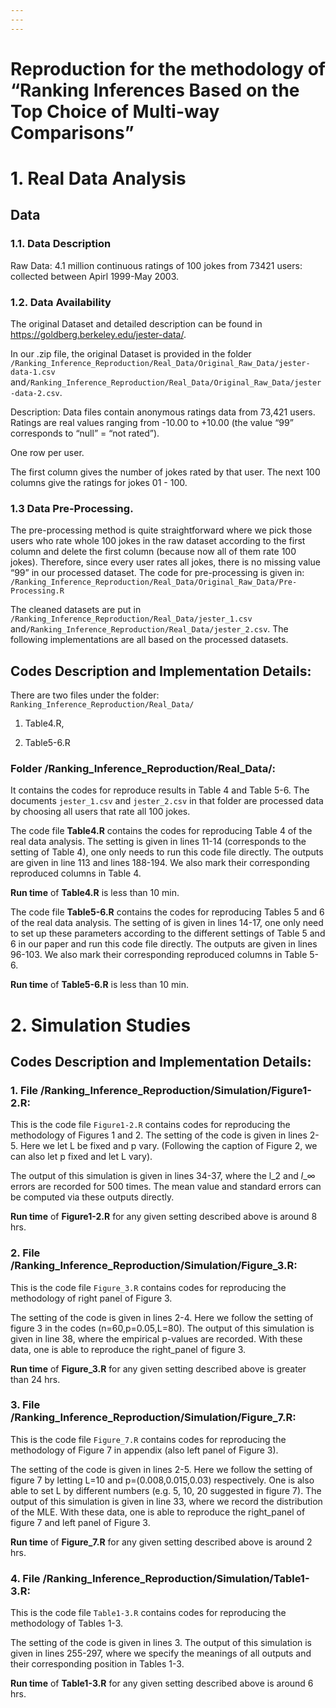 ```yaml
---
---
---
```


# Reproduction for the methodology of "Ranking Inferences Based on the Top Choice of Multi-way Comparisons"

# 1. **Real Data Analysis**

## Data

### 1.1. Data Description

Raw Data: 4.1 million continuous ratings of 100 jokes from 73421 users: collected between Apirl 1999-May 2003.

### 1.2. Data Availability

The original Dataset and detailed description can be found in <https://goldberg.berkeley.edu/jester-data/>.

In our .zip file, the original Dataset is provided in the folder `/Ranking_Inference_Reproduction/Real_Data/Original_Raw_Data/jester-data-1.csv` and`/Ranking_Inference_Reproduction/Real_Data/Original_Raw_Data/jester-data-2.csv`.

Description: Data files contain anonymous ratings data from 73,421 users. Ratings are real values ranging from -10.00 to +10.00 (the value "99" corresponds to "null" = "not rated").

One row per user.

The first column gives the number of jokes rated by that user. The next 100 columns give the ratings for jokes 01 - 100.

### 1.3 Data Pre-Processing.

The pre-processing method is quite straightforward where we pick those users who rate whole 100 jokes in the raw dataset according to the first column and delete the first column (because now all of them rate 100 jokes). Therefore, since every user rates all jokes, there is no missing value "99" in our processed dataset. The code for pre-processing is given in: `/Ranking_Inference_Reproduction/Real_Data/Original_Raw_Data/Pre-Processing.R`

The cleaned datasets are put in `/Ranking_Inference_Reproduction/Real_Data/jester_1.csv` and`/Ranking_Inference_Reproduction/Real_Data/jester_2.csv`. The following implementations are all based on the processed datasets.

## Codes Description and Implementation Details:

There are two files under the folder: `Ranking_Inference_Reproduction/Real_Data/`

1.  Table4.R,

2.  Table5-6.R

### Folder /Ranking_Inference_Reproduction/Real_Data/:

It contains the codes for reproduce results in Table 4 and Table 5-6. The documents `jester_1.csv` and `jester_2.csv` in that folder are processed data by choosing all users that rate all 100 jokes.

The code file **Table4.R** contains the codes for reproducing Table 4 of the real data analysis. The setting is given in lines 11-14 (corresponds to the setting of Table 4), one only needs to run this code file directly. The outputs are given in line 113 and lines 188-194. We also mark their corresponding reproduced columns in Table 4.

**Run time** of **Table4.R** is less than 10 min.

The code file **Table5-6.R** contains the codes for reproducing Tables 5 and 6 of the real data analysis. The setting of is given in lines 14-17, one only need to set up these parameters according to the different settings of Table 5 and 6 in our paper and run this code file directly. The outputs are given in lines 96-103. We also mark their corresponding reproduced columns in Table 5-6.

**Run time** of **Table5-6.R** is less than 10 min.

# 2. **Simulation Studies**

## Codes Description and Implementation Details:

### 1. File /Ranking_Inference_Reproduction/Simulation/Figure1-2.R:

This is the code file `Figure1-2.R` contains codes for reproducing the methodology of Figures 1 and 2. The setting of the code is given in lines 2-5. Here we let L be fixed and p vary. (Following the caption of Figure 2, we can also let p fixed and let L vary).

The output of this simulation is given in lines 34-37, where the l_2 and $l\_{\infty}$ errors are recorded for 500 times. The mean value and standard errors can be computed via these outputs directly.

**Run time** of **Figure1-2.R** for any given setting described above is around 8 hrs.

### 2. File /Ranking_Inference_Reproduction/Simulation/Figure_3.R:

This is the code file `Figure_3.R` contains codes for reproducing the methodology of right panel of Figure 3.

The setting of the code is given in lines 2-4. Here we follow the setting of figure 3 in the codes (n=60,p=0.05,L=80). The output of this simulation is given in line 38, where the empirical p-values are recorded. With these data, one is able to reproduce the right_panel of figure 3.

**Run time** of **Figure_3.R** for any given setting described above is greater than 24 hrs.

### 3. File /Ranking_Inference_Reproduction/Simulation/Figure_7.R:

This is the code file `Figure_7.R` contains codes for reproducing the methodology of Figure 7 in appendix (also left panel of Figure 3).

The setting of the code is given in lines 2-5. Here we follow the setting of figure 7 by letting L=10 and p=(0.008,0.015,0.03) respectively. One is also able to set L by different numbers (e.g. 5, 10, 20 suggested in figure 7). The output of this simulation is given in line 33, where we record the distribution of the MLE. With these data, one is able to reproduce the right_panel of figure 7 and left panel of Figure 3.

**Run time** of **Figure_7.R** for any given setting described above is around 2 hrs.

### 4. File /Ranking_Inference_Reproduction/Simulation/Table1-3.R:

This is the code file `Table1-3.R` contains codes for reproducing the methodology of Tables 1-3.

The setting of the code is given in lines 3. The output of this simulation is given in lines 255-297, where we specify the meanings of all outputs and their corresponding position in Tables 1-3.

**Run time** of **Table1-3.R** for any given setting described above is around 6 hrs.
